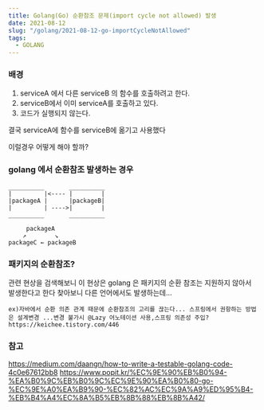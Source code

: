 ```yaml
---
title: Golang(Go) 순환참조 문제(import cycle not allowed) 발생
date: 2021-08-12
slug: "/golang/2021-08-12-go-importCycleNotAllowed"
tags:
  - GOLANG
---
```




### 배경
1. serviceA 에서 다른 serviceB 의 함수를 호출하려고 한다.
2. serviceB에서 이미 serviceA를 호출하고 있다.
3. 코드가 실행되지 않는다.

결국 serviceA에 함수를 serviceB에 옮기고 사용했다

이럴경우 어떻게 해야 할까?


### golang 에서 순환참조 발생하는 경우

```
__________       __________
|         |<---- |        |
|packageA |      |packageB|
|         | ---->|        |
__________       __________
```

```
     packageA
    ↗        ↘
packageC ← packageB
```

### 패키지의 순환참조?
관련 현상을 검색해보니 이 현상은 golang 은 패키지의 순환 참조는 지원하지 않아서 발생한다고 한다
찾아보니 다른 언어에서도 발생하는데...

```
ex)자바에서 순환 의존 관계 때문에 순환참조의 고리를 끊는다... 스프링에서 권항하는 방법은 설계변경 ...변경 불가시 @Lazy 어노테이션 사용,스프링 의존성 주입?
https://keichee.tistory.com/446
```

### 참고
https://medium.com/daangn/how-to-write-a-testable-golang-code-4c0e67612bb8
https://www.popit.kr/%EC%9E%90%EB%B0%94-%EA%B0%9C%EB%B0%9C%EC%9E%90%EA%B0%80-go-%EC%9E%A0%EA%B9%90-%EC%82%AC%EC%9A%A9%ED%95%B4-%EB%B4%A4%EC%8A%B5%EB%8B%88%EB%8B%A42/



